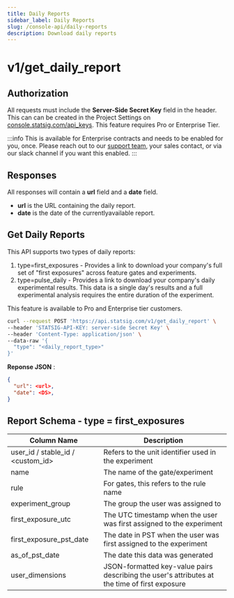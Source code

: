 ```yaml
---
title: Daily Reports
sidebar_label: Daily Reports
slug: /console-api/daily-reports
description: Download daily reports
---
```


# v1/get_daily_report

## Authorization

All requests must include the **Server-Side Secret Key** field in the header. This can can be created in the Project Settings on [console.statsig.com/api_keys](https://console.statsig.com/api_keys).  This feature requires Pro or Enterprise Tier.

:::info
This is available for Enterprise contracts and needs to be enabled for you, once. Please reach out to our [support team](mailto:support@statsig.com), your sales contact, or via our slack channel if you want this enabled.
:::

## Responses

All responses will contain a **url** field and a **date** field.

- **url** is the URL containing the daily report.
- **date** is the date of the currentlyavailable report.

## Get Daily Reports

This API supports two types of daily reports:
1. type=first_exposures - Provides a link to download your company's full set of "first exposures" across feature gates and experiments.
2. type=pulse_daily - Provides a link to download your company's daily experimental results.  This data is a single day's results and a full experimental analysis requires the entire duration of the experiment.

This feature is available to Pro and Enterprise tier customers.

```bash
curl --request POST 'https://api.statsig.com/v1/get_daily_report' \
--header 'STATSIG-API-KEY: server-side Secret Key' \
--header 'Content-Type: application/json' \
--data-raw '{
  "type": "<daily_report_type>"
}'
```

**Reponse JSON** : 

```json
{
  "url": <url>,
  "date": <DS>,
}
```

## Report Schema - type = first_exposures

| Column Name | Description |
|-------------|-------------|
| user_id / stable_id / <custom_id> | Refers to the unit identifier used in the experiment |
| name | The name of the gate/experiment |
| rule | For gates, this refers to the rule name |
| experiment_group | The group the user was assigned to |
| first_exposure_utc | The UTC timestamp when the user was first assigned to the experiment |
| first_exposure_pst_date | The date in PST when the user was first assigned to the experiment |
| as_of_pst_date | The date this data was generated |
| user_dimensions | JSON-formatted key-value pairs describing the user's attributes at the time of first exposure |

